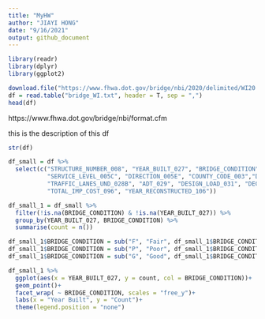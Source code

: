 ```yaml
---
title: "MyHW"
author: "JIAYI HONG"
date: "9/16/2021"
output: github_document
---
```


```r
library(readr)
library(dplyr)
library(ggplot2)
```

```r
download.file("https://www.fhwa.dot.gov/bridge/nbi/2020/delimited/WI20.txt", "bridge_WI.txt")
df = read.table("bridge_WI.txt", header = T, sep = ",")
head(df)
```

https://www.fhwa.dot.gov/bridge/nbi/format.cfm 

this is the description of this df

```r
str(df)
```

```r
df_small = df %>%
  select(c("STRUCTURE_NUMBER_008", "YEAR_BUILT_027", "BRIDGE_CONDITION", 
           "SERVICE_LEVEL_005C", "DIRECTION_005E", "COUNTY_CODE_003","DETOUR_KILOS_019", "TOLL_020", "TRAFFIC_LANES_ON_028A", 
           "TRAFFIC_LANES_UND_028B", "ADT_029", "DESIGN_LOAD_031", "DEGREES_SKEW_034", "HISTORY_037","STRUCTURE_LEN_MT_049",
           "TOTAL_IMP_COST_096", "YEAR_RECONSTRUCTED_106"))


```



```r
df_small_1 = df_small %>%
  filter(!is.na(BRIDGE_CONDITION) & !is.na(YEAR_BUILT_027)) %>%
  group_by(YEAR_BUILT_027, BRIDGE_CONDITION) %>%
  summarise(count = n())

df_small_1$BRIDGE_CONDITION = sub("F", "Fair", df_small_1$BRIDGE_CONDITION)
df_small_1$BRIDGE_CONDITION = sub("P", "Poor", df_small_1$BRIDGE_CONDITION)
df_small_1$BRIDGE_CONDITION = sub("G", "Good", df_small_1$BRIDGE_CONDITION)

df_small_1 %>%
  ggplot(aes(x = YEAR_BUILT_027, y = count, col = BRIDGE_CONDITION))+
  geom_point()+
  facet_wrap( ~ BRIDGE_CONDITION, scales = "free_y")+
  labs(x = "Year Built", y = "Count")+
  theme(legend.position = "none")

```

